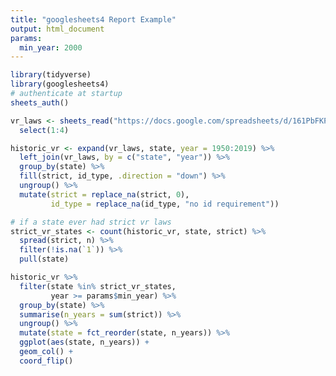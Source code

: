 ```yaml
---
title: "googlesheets4 Report Example"
output: html_document
params:
  min_year: 2000
---
```


```r
library(tidyverse)
library(googlesheets4)
# authenticate at startup
sheets_auth()
```

```r
vr_laws <- sheets_read("https://docs.google.com/spreadsheets/d/161PbFKPHyVHYm5UGBm0kDTih_tGIPAUgRzDy5PYKPyE/edit#gid=0") %>% 
  select(1:4)

```

```r
historic_vr <- expand(vr_laws, state, year = 1950:2019) %>% 
  left_join(vr_laws, by = c("state", "year")) %>% 
  group_by(state) %>% 
  fill(strict, id_type, .direction = "down") %>% 
  ungroup() %>% 
  mutate(strict = replace_na(strict, 0),
         id_type = replace_na(id_type, "no id requirement"))
```


```r
# if a state ever had strict vr laws
strict_vr_states <- count(historic_vr, state, strict) %>% 
  spread(strict, n) %>% 
  filter(!is.na(`1`)) %>% 
  pull(state)

historic_vr %>% 
  filter(state %in% strict_vr_states,
         year >= params$min_year) %>% 
  group_by(state) %>% 
  summarise(n_years = sum(strict)) %>% 
  ungroup() %>% 
  mutate(state = fct_reorder(state, n_years)) %>% 
  ggplot(aes(state, n_years)) +
  geom_col() +
  coord_flip()

```

